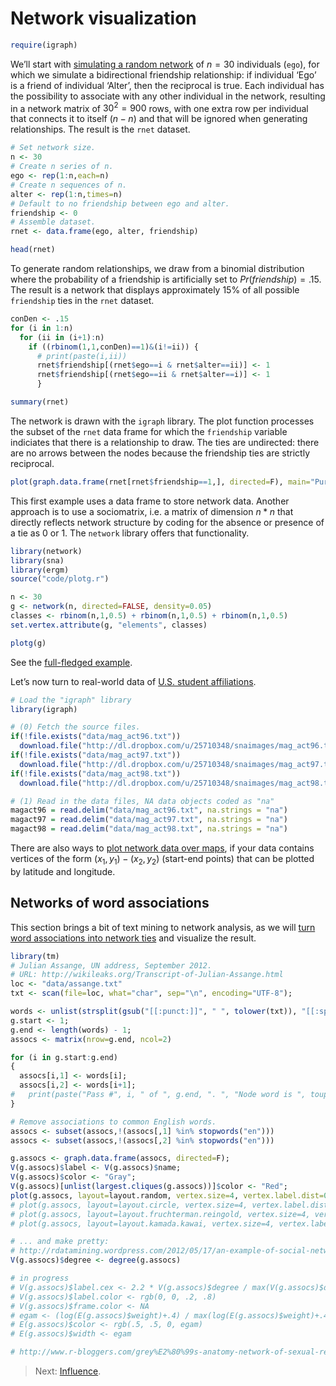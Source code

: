 <style>@import url(style.css);</style>

# Network visualization

```r
require(igraph)
```

We'll start with [simulating a random network](http://www.econometricsbysimulation.com/2012/10/simulating-social-network-data.html) of $n = 30$ individuals (`ego`), for which we simulate a bidirectional friendship relationship: if individual 'Ego' is a friend of individual 'Alter', then the reciprocal is true. Each individual has the possibility to associate with any other individual in the network, resulting in a network matrix of $30^2 = 900$ rows, with one extra row per individual that connects it to itself ($n-n$) and that will be ignored when generating relationships. The result is the `rnet` dataset.

```r
# Set network size.
n <- 30
# Create n series of n.
ego <- rep(1:n,each=n)
# Create n sequences of n.
alter <- rep(1:n,times=n)
# Default to no friendship between ego and alter.
friendship <- 0
# Assemble dataset.
rnet <- data.frame(ego, alter, friendship)
```

```r
head(rnet)
```

To generate random relationships, we draw from a binomial distribution where the probability of a friendship is artificially set to $Pr(friendship) = .15$. The result is a network that displays approximately 15% of all possible `friendship` ties in the `rnet` dataset.

```r
conDen <- .15
for (i in 1:n)
  for (ii in (i+1):n)
    if ((rbinom(1,1,conDen)==1)&(i!=ii)) {
      # print(paste(i,ii))
      rnet$friendship[(rnet$ego==i & rnet$alter==ii)] <- 1
      rnet$friendship[(rnet$ego==ii & rnet$alter==i)] <- 1
      }
```

```r
summary(rnet)
```

The network is drawn with the `igraph` library. The plot function processes the subset of the `rnet` data frame for which the `friendship` variable indiciates that there is a relationship to draw. The ties are undirected: there are no arrows between the nodes because the friendship ties are strictly reciprocal.

```r
plot(graph.data.frame(rnet[rnet$friendship==1,], directed=F), main="Purely Random Connections")
```

This first example uses a data frame to store network data. Another approach is to use a sociomatrix, i.e. a matrix of dimension $n * n$ that directly reflects network structure by coding for the absence or presence of a tie as 0 or 1. The `network` library offers that functionality.

```r
library(network)
library(sna)
library(ergm)
source("code/plotg.r")

n <- 30
g <- network(n, directed=FALSE, density=0.05)
classes <- rbinom(n,1,0.5) + rbinom(n,1,0.5) + rbinom(n,1,0.5)
set.vertex.attribute(g, "elements", classes)

plotg(g)
```

See the [full-fledged example](https://rulesofreason.wordpress.com/2012/11/05/network-visualization-in-r-with-the-igraph-package/).

Let's now turn to real-world data of [U.S. student affiliations](https://solomonmessing.wordpress.com/2012/09/30/working-with-bipartiteaffiliation-network-data-in-r/).

```r
# Load the "igraph" library
library(igraph)

# (0) Fetch the source files.
if(!file.exists("data/mag_act96.txt"))
  download.file("http://dl.dropbox.com/u/25710348/snaimages/mag_act96.txt","data/mag_act96.txt")
if(!file.exists("data/mag_act97.txt"))
  download.file("http://dl.dropbox.com/u/25710348/snaimages/mag_act97.txt","data/mag_act97.txt")
if(!file.exists("data/mag_act98.txt"))
  download.file("http://dl.dropbox.com/u/25710348/snaimages/mag_act98.txt","data/mag_act98.txt")

# (1) Read in the data files, NA data objects coded as "na" 
magact96 = read.delim("data/mag_act96.txt", na.strings = "na")
magact97 = read.delim("data/mag_act97.txt", na.strings = "na")
magact98 = read.delim("data/mag_act98.txt", na.strings = "na")
```

There are also ways to [plot network data over maps](http://flowingdata.com/2011/05/11/how-to-map-connections-with-great-circles/), if your data contains vertices of the form $(x_1, y_1) - (x_2,y_2)$ (start-end points) that can be plotted by latitude and longitude.

## Networks of word associations

This section brings a bit of text mining to network analysis, as we will [turn word associations into network ties](http://blog.ynada.com/303) and visualize the result.

```r
library(tm)
# Julian Assange, UN address, September 2012.
# URL: http://wikileaks.org/Transcript-of-Julian-Assange.html
loc <- "data/assange.txt"
txt <- scan(file=loc, what="char", sep="\n", encoding="UTF-8");

words <- unlist(strsplit(gsub("[[:punct:]]", " ", tolower(txt)), "[[:space:]]+"));
g.start <- 1;
g.end <- length(words) - 1;
assocs <- matrix(nrow=g.end, ncol=2)

for (i in g.start:g.end)
{
  assocs[i,1] <- words[i];
  assocs[i,2] <- words[i+1];
#   print(paste("Pass #", i, " of ", g.end, ". ", "Node word is ", toupper(words[i]), ".", sep=""));
}

# Remove associations to common English words.
assocs <- subset(assocs,!(assocs[,1] %in% stopwords("en")))
assocs <- subset(assocs,!(assocs[,2] %in% stopwords("en")))

g.assocs <- graph.data.frame(assocs, directed=F);
V(g.assocs)$label <- V(g.assocs)$name;
V(g.assocs)$color <- "Gray";
V(g.assocs)[unlist(largest.cliques(g.assocs))]$color <- "Red";
plot(g.assocs, layout=layout.random, vertex.size=4, vertex.label.dist=0);
# plot(g.assocs, layout=layout.circle, vertex.size=4, vertex.label.dist=0);
# plot(g.assocs, layout=layout.fruchterman.reingold, vertex.size=4, vertex.label.dist=0);
# plot(g.assocs, layout=layout.kamada.kawai, vertex.size=4, vertex.label.dist=0);

# ... and make pretty: 
# http://rdatamining.wordpress.com/2012/05/17/an-example-of-social-network-analysis-with-r-using-package-igraph/
V(g.assocs)$degree <- degree(g.assocs)
```

```r
# in progress
# V(g.assocs)$label.cex <- 2.2 * V(g.assocs)$degree / max(V(g.assocs)$degree)+ .2
# V(g.assocs)$label.color <- rgb(0, 0, .2, .8)
# V(g.assocs)$frame.color <- NA
# egam <- (log(E(g.assocs)$weight)+.4) / max(log(E(g.assocs)$weight)+.4)
# E(g.assocs)$color <- rgb(.5, .5, 0, egam)
# E(g.assocs)$width <- egam

# http://www.r-bloggers.com/grey%E2%80%99s-anatomy-network-of-sexual-relations/
```

> Next: [Influence](112_influence.html).
